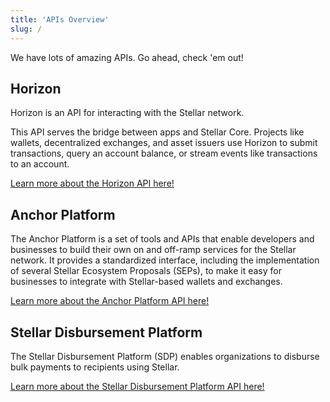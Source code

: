```yaml
---
title: 'APIs Overview'
slug: /
---
```


We have lots of amazing APIs. Go ahead, check 'em out!

## Horizon

Horizon is an API for interacting with the Stellar network.

This API serves the bridge between apps and Stellar Core. Projects like wallets,
decentralized exchanges, and asset issuers use Horizon to submit transactions,
query an account balance, or stream events like transactions to an account.

[Learn more about the Horizon API here!](/api/horizon)

## Anchor Platform

The Anchor Platform is a set of tools and APIs that enable developers and
businesses to build their own on and off-ramp services for the Stellar network.
It provides a standardized interface, including the implementation of several
Stellar Ecosystem Proposals (SEPs), to make it easy for businesses to integrate
with Stellar-based wallets and exchanges.

[Learn more about the Anchor Platform API here!](/api/anchor-platform)

## Stellar Disbursement Platform

The Stellar Disbursement Platform (SDP) enables organizations to disburse bulk 
payments to recipients using Stellar.

[Learn more about the Stellar Disbursement Platform API here!](/api/sdp)